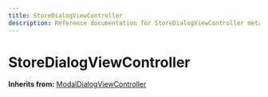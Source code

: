 ```yaml
---
title: StoreDialogViewController
description: Reference documentation for StoreDialogViewController meta class
---
```



# StoreDialogViewController

**Inherits from:** [ModalDialogViewController](/classes/modaldialogviewcontroller)

<ClassDetails file="/db/classes/StoreDialogViewController.287241f63bbb.json" />
